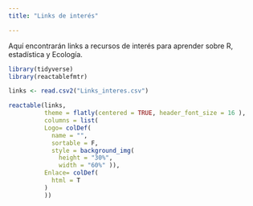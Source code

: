 ```yaml
---
title: "Links de interés"

---
```


Aquí encontrarán links a recursos de interés para aprender sobre R, estadística y Ecología.

```r
library(tidyverse)
library(reactablefmtr)
```


```r
links <- read.csv2("Links_interes.csv")
```

```r
reactable(links,
          theme = flatly(centered = TRUE, header_font_size = 16 ),
          columns = list(
          Logo= colDef(
            name = "",
            sortable = F,
            style = background_img(
              height = "30%",
              width = "60%" )),
          Enlace= colDef(
            html = T
          )
          ))
```

